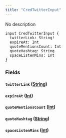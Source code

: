 ```yaml
---
title: "CredTwitterInput"
---
```


No description

```
input CredTwitterInput {
  twitterLink: String!
  expireAt: Int
  quoteMentionsCount: Int
  quoteHashtag: String
  spaceListenMins: Int
}

```

### Fields[](#fields "Direct link to heading")

#### `twitterLink` ([String](/developer/graphql-api/references/scalars/string))[](#twitterlink-string "Direct link to heading")

#### `expireAt` ([Int](/developer/graphql-api/references/scalars/int))[](#expireat-int "Direct link to heading")

#### `quoteMentionsCount` ([Int](/developer/graphql-api/references/scalars/int))[](#quotementionscount-int "Direct link to heading")

#### `quoteHashtag` ([String](/developer/graphql-api/references/scalars/string))[](#quotehashtag-string "Direct link to heading")

#### `spaceListenMins` ([Int](/developer/graphql-api/references/scalars/int))[](#spacelistenmins-int "Direct link to heading")